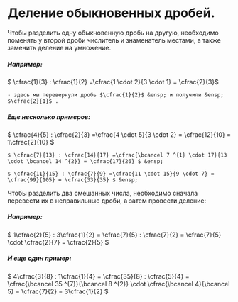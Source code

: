 
# Деление обыкновенных дробей.

<Callout>Чтобы разделить одну обыкновенную дробь на другую, необходимо поменять у второй дроби числитель и знаменатель местами,
    а также заменить деление на умножение.</Callout>

<h5>Например:</h5>
<div className="p-4 border border-gray-200 dark:border-gray-900 rounded mt-6">
    $ \cfrac{1}{3} : \cfrac{1}{2} =\cfrac{1 \cdot 2}{3 \cdot 1} = \cfrac{2}{3}$ &ensp;

    - здесь мы перевернули дробь $\cfrac{1}{2}$ &ensp; и получили &ensp; $\cfrac{2}{1}$ .
</div>
<h5>Еще несколько примеров:</h5>
<div className="p-4 border border-gray-200 dark:border-gray-900 rounded mt-6">
    $ \cfrac{4}{5} : \cfrac{2}{3} =\cfrac{4 \cdot 5}{3 \cdot 2} = \cfrac{12}{10} = 1\cfrac{2}{10} $ &ensp;

    $ \cfrac{7}{13} : \cfrac{14}{17} =\cfrac{\bcancel 7 ^{1} \cdot 17}{13 \cdot \bcancel 14 ^{2}} = \cfrac{17}{26} $ &ensp;

    $ \cfrac{11}{15} : \cfrac{7}{9} =\cfrac{11 \cdot 15}{9 \cdot 7} = \cfrac{99}{105} = \cfrac{33}{35} $ &ensp;
</div>

<Callout>Чтобы разделить два смешанных числа, необходимо сначала перевести их в неправильные дроби, а затем провести деление:</Callout>
<h5>Например:</h5>
<div className="p-4 border border-gray-200 dark:border-gray-900 rounded mt-6">
    $ 1\cfrac{2}{5} : 3\cfrac{1}{2} = \cfrac{7}{5} : \cfrac{7}{2} = \cfrac{7}{5} \cdot \cfrac{2}{7} = \cfrac{2}{5} $ &ensp;
</div>
<h5>И еще один пример:</h5>
<div className="p-4 border border-gray-200 dark:border-gray-900 rounded mt-6">
    $ 4\cfrac{3}{8} : 1\cfrac{1}{4} = \cfrac{35}{8} : \cfrac{5}{4} = \cfrac{\bcancel 35 ^{7}}{\bcancel 8 ^{2}} \cdot \cfrac{\bcancel 4}{\bcancel 5} = \cfrac{7}{2} = 3\cfrac{1}{2} $ &ensp;
</div>
